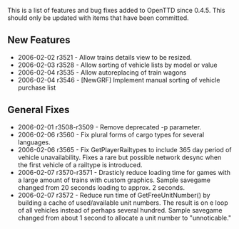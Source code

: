 This is a list of features and bug fixes added to OpenTTD since 0.4.5. This should only be updated with items that have been committed.

==New Features==

* 2006-02-02 r3521 - Allow trains details view to be resized.
* 2006-02-03 r3528 - Allow sorting of vehicle lists by model or value
* 2006-02-04 r3535 - Allow autoreplacing of train wagons
* 2006-02-04 r3546 - [NewGRF] Implement manual sorting of vehicle purchase list

==General Fixes==

* 2006-02-01 r3508-r3509 - Remove deprecated -p parameter.
* 2006-02-06 r3560       - Fix plural forms of cargo types for several languages.
* 2006-02-06 r3565       - Fix GetPlayerRailtypes to include 365 day period of vehicle unavailability. Fixes a rare but possible network desync when the first vehicle of a railtype is introduced.
* 2006-02-07 r3570-r3571 - Drasticly reduce loading time for games with a large amount of trains with custom graphics. Sample savegame changed from 20 seconds loading to approx. 2 seconds.
* 2006-02-07 r3572       - Reduce run time of GetFreeUnitNumber() by building a cache of used/available unit numbers. The result is on e loop of all vehicles instead of perhaps several hundred. Sample savegame changed from about 1 second to allocate a unit number to "unnoticable."